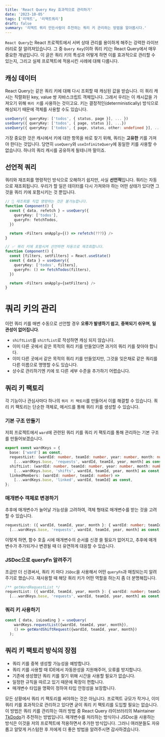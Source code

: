```yaml
---
title: 'React Query Key 효과적으로 관리하기'
date: '2023-10-05'
tags: ['리액트', '리액트쿼리']
draft: false
summary: '리액트 쿼리 만든사람이 추천하는 쿼리 키 관리하는 방법을 알아봅시다.'
---
```


`React Query`는 React 프로젝트에서 서버 상태 관리를 용이하게 해주는 강력한 라이브러리로 잘 알려져있습니다. 그 중 `Query Key`(이하 쿼리 키)는 React Query에서 매우 중요한 개념입니다.
이 글은 쿼리 키의 특성과 어떻게 하면 이를 효과적으로 관리할 수 있는지, 그리고 실제 프로젝트에 적용시킨 사례에 대해 다룹니다.

## 캐싱 데이터
React Query는 같은 쿼리 키에 대해 다시 조회할 때 캐싱된 값을 받습니다. 이 쿼리 캐시는 직렬화된 key, value 쌍 자바스크립트 객체입니다. 그래서 우리는 이 캐시값을 가져오기 위해 `쿼리 키`를 사용하는 것이고요.
키는 결정적인(deterministically) 방식으로 해싱되기 때문에 객체를 사용할 수도 있습니다.

```ts
useQuery({ queryKey: ['todos', { status, page }], ... })
useQuery({ queryKey: ['todos', { page, status }], ...})
useQuery({ queryKey: ['todos', { page, status, other: undefined }], ... })
```

가장 중요한 것은 캐시에서 키에 대한 항목을 바로 찾기 위해, 쿼리는 **고유한** 키를 가져야 한다는 것입니다. 당연히 `useQuery`와 `useInfiniteQuery`에 동일한 키를 사용할 수 없습니다. 하나의 쿼리 캐시를 공유하게 될테니까 말이죠.

## 선언적 쿼리
쿼리와 재조회를 명령적인 방식으로 오해하기 쉽지만, 사실 **선언적**입니다. 쿼리는 자동으로 재조회됩니다. 우리가 할 일은 데이터를 다시 가져와야 하는 어떤 상태가 있다면 그것을 쿼리 키에 포함시키는 것 뿐입니다.

```ts
// 🚨 재조회를 직접 명령하는 것은 불가능합니다.
function Component() {
  const { data, refetch } = useQuery({
    queryKey: ['todos'],
    queryFn: fetchTodos,
  })

  return <Filters onApply={() => refetch(???)} />
}

// ✅ 쿼리 키에 포함시켜 선언하면 자동으로 재조회합니다.
function Component() {
  const [filters, setFilters] = React.useState()
  const { data } = useQuery({
    queryKey: ['todos', filters],
    queryFn: () => fetchTodos(filters),
  })

  return <Filters onApply={setFilters} />
}
```

# 쿼리 키의 관리
이런 쿼리 키를 매번 수동으로 선언할 경우 **오류가 발생하기 쉽고**, **중복되기 쉬우며**, **일관성이 없어집니다**.
- `shiftList`를 `shitfList`로 작성하면 캐싱 되지 않습니다.
- 이미 다른 곳에서 같은 목적의 쿼리 키를 만들었다면 과거의 쿼리 키를 찾아야 합니다.
- 이미 다른 곳에서 같은 목적의 쿼리 키를 만들었지만, 그것을 잊은채로 같은 쿼리를 다른 이름으로 명명할 수도 있습니다.
- 상수로 관리하기엔 키에 또 다른 세부 수준을 추가하기 어렵습니다.

## 쿼리 키 팩토리
각 기능이나 관심사마다 하나의 `쿼리 키 팩토리`를 만들어서 이를 해결할 수 있습니다. 쿼리 키 팩토리는 단순한 객체로, 메서드를 통해 쿼리 키를 생성할 수 있습니다.

### 기본 구조 만들기

저희 프로젝트에서 `ward`에 관련된 쿼리 키를 쿼리 키 팩토리를 통해 관리하는 기본 구조를 만들어보겠습니다.

```ts
export const wardKeys = {
  base: ['ward'] as const,
  requestList: (wardId: number, teamId: number, year: number, month: number) =>
    [...wardKeys.base, 'requests', wardId, teamId, year, month] as const,
  shiftList: (wardId: number, teamId: number, year: number, month: number) =>
    [...wardKeys.base, 'shifts', wardId, teamId, year, month] as const,
  linkedMembers: (wardId: number, teamId: number) =>
    [...wardKeys.base, 'linked', wardId, teamId] as const,
};
```

### 매개변수 객체로 변경하기
추후에 매개변수가 늘어날 가능성을 고려하여, 객체 형태로 매개변수를 받는 것을 고려할 수 있습니다.
```ts
requestList: ({ wardId, teamId, year, month }: { wardId: number; teamId: number; year: number; month: number; }) =>
  [...wardKeys.base, 'requests', wardId, teamId, year, month] as const,
```
이렇게 하면, 함수 호출 시에 매개변수의 순서를 신경 쓸 필요가 없어지고, 추후에 매개변수가 추가되거나 변경될 때 더 유연하게 대응할 수 있습니다.

### JSDoc으로 queryFn 알려주기
조금만 더 신경써서, 쿼리 키 마다 `JSDoc`을 사용해서 어떤 `queryFn`과 매칭되는지 알려주기로 했습니다. 재사용할 때 해당 쿼리 키가 어떤 역할을 하는지 좀 더 분명해집니다.
```ts
/** getWardRequestList */
requestList: ({ wardId, teamId, year, month }: { wardId: number; teamId: number; year: number; month: number; }) =>
  [...wardKeys.base, 'requests', wardId, teamId, year, month] as const,
```

### 쿼리 키 사용하기
```ts
const { data, isLoading } = useQuery(
    wardKeys.requestList({wardId, teamId, year, month}),
    () => getWardShiftRequest({wardId, teamId, year, month})
  );
```

## 쿼리 키 팩토리 방식의 장점
- 쿼리 키를 중복 생성할 가능성을 예방합니다.
- 쿼리 키를 사용할 때 IDE에서 자동완성을 지원해주어, 오류를 방지합니다.
- 기존에 생성했던 쿼리 키를 찾기 위해 시간을 사용할 필요가 없습니다.
- 일정한 규칙을 따르고 있기 때문에 확장이 편합니다.
- 매개변수 타입을 명확이 정하여 타입 안정성을 보장합니다.

모든 상황에서 쿼리 키 팩토리를 써야하는 것은 아닙니다. 프로젝트 규모가 작거나, 이미 쿼리 키를 효과적으로 관리하고 있다면 굳이 쿼리 키 팩토리를 도입할 필요는 없습니다. 이 방법은 쿼리 키를 관리하는 여러 방법 중 React Query 라이브러리의 Maintainer <a href='https://tkdodo.eu/blog/effective-react-query-keys'>TkDodo</a>가 추천하는 방법입니다.
매개변수를 처리하는 방식이나 JSDoc을 사용하는 방식은 이것을 저의 프로젝트에 적용하면서 추가한 방식입니다. 그러니 여러분들도 자유롭고 알맞게 커스텀한 후 저에게 더 좋은 방법을 알려주시면 감사하겠습니다.